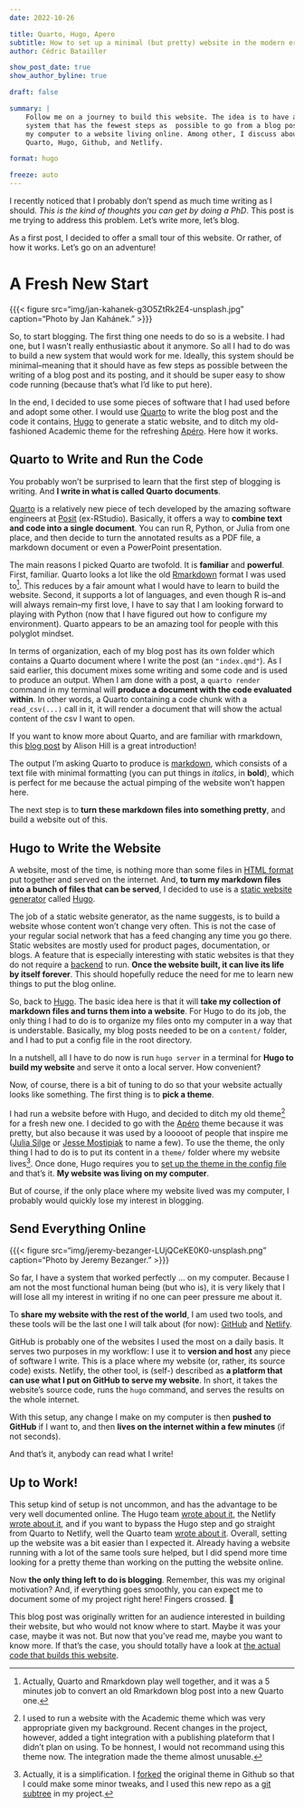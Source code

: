 ```yaml
---
date: 2022-10-26

title: Quarto, Hugo, Apero
subtitle: How to set up a minimal (but pretty) website in the modern era.
author: Cédric Batailler

show_post_date: true
show_author_byline: true

draft: false

summary: |
    Follow me on a journey to build this website. The idea is to have a 
    system that has the fewest steps as  possible to go from a blog post on 
    my computer to a website living online. Among other, I discuss about 
    Quarto, Hugo, Github, and Netlify.

format: hugo

freeze: auto
---
```


I recently noticed that I probably don't spend as much time writing as I 
should. *This is the kind of thoughts you can get by doing a
PhD*. This post is me trying to  address this problem. Let's write more, let's
blog. 

As a first post, I decided to offer a small tour of this website. Or rather,
of how it works. Let's go on an adventure!

# A Fresh New Start

{{{< figure src="img/jan-kahanek-g3O5ZtRk2E4-unsplash.jpg" caption="Photo by Jan Kahánek." >}}}

So, to start blogging. The first thing one needs to do so is a website. I had
one, but I wasn't really enthusiastic about it anymore. So all I had to do was
to build a new system that would work for me. Ideally, this system should 
be minimal--meaning that it should have as few steps as possible between the 
writing of a blog post and its posting, and it should be super easy to show 
code running (because that's what I'd like to put here).

In the end, I decided to use some pieces of software that I had used 
before and adopt some other. I would use [Quarto](https://quarto.org/) 
to write the blog post and the code it contains, [Hugo](https://gohugo.io/) to 
generate a static website, and to ditch my old-fashioned Academic theme for 
the refreshing [Apéro](https://github.com/hugo-apero/). Here how it works. 

## Quarto to Write and Run the Code

You probably won't be surprised to learn that the first step of blogging is 
writing. And **I write in what is called Quarto documents**.

[Quarto](https://quarto.org/) is a relatively new piece of tech developed by 
the amazing software engineers at [Posit](https://www.rstudio.com/) 
(ex-RStudio). Basically, it offers a way to **combine text and code into a
single document**. You can run R, Python, or Julia from one place, and then 
decide to turn the annotated results as a PDF file, a markdown document or even a 
PowerPoint presentation. 

The main reasons I picked Quarto are twofold. It is **familiar** and 
**powerful**. First, familiar. Quarto looks a lot like the old 
[Rmarkdown](https://rmarkdown.rstudio.com/) format I was used to[^1]. This 
reduces by a fair amount what I would have to learn to 
build the website. Second, it supports a lot of languages, and even though R 
is--and will always remain--my first love, I have to say that I am looking 
forward to playing with Python (now that I have figured out how to configure my 
environment). Quarto appears to be an amazing tool for people with this 
polyglot mindset.

[^1]: Actually, Quarto and Rmarkdown play well together, and it was a 5 minutes
job to convert an old Rmarkdown blog post into a new Quarto one.

In terms of organization, each of my blog post has its own folder which 
contains a Quarto document where I write the post (an `"index.qmd"`). As I said 
earlier, this document mixes some writing and some code and is used to 
produce an output. When I am done with a post, a `quarto render` command
in my terminal will **produce a document with the code evaluated within**. In 
other words, a Quarto containing a code chunk with a `read_csv(...)` call in 
it, it will render a document that will show the actual content of the csv I want 
to open.

If you want to know more about Quarto, and are familiar with rmarkdown, this 
[blog post](https://www.apreshill.com/blog/2022-04-we-dont-talk-about-quarto/) 
by Alison Hill is a great introduction!

The output I'm asking Quarto to produce is 
[markdown](https://en.wikipedia.org/wiki/Markdown), which consists of a text 
file with minimal formatting (you can put things in _italics_, in **bold**), 
which is perfect for me because the actual pimping of the website won't 
happen here. 

The next step is to **turn these markdown files into something pretty**, and
build a website out of this. 

## Hugo to Write the Website

A website, most of the time, is nothing more than some files in [HTML 
format](https://en.wikipedia.org/wiki/HTML) put together and served on the 
internet. And, **to turn my markdown files into a bunch of files that can be 
served**, I decided to use is a 
[static website generator](https://en.wikipedia.org/wiki/Static_site_generator)
called [Hugo](https://gohugo.io/).

The job of a static website generator, as the name suggests, is to build a 
website whose content won't change very often. This is not the case of your 
regular social network that has a feed changing any time you go there. Static
websites are mostly used for product pages, documentation, or blogs. A feature 
that is especially interesting with static websites is that they do not require
a [backend](https://en.wikipedia.org/wiki/Frontend_and_backend) to run. 
**Once the website built, it can live its life by itself forever**. This 
should hopefully reduce the need for me to learn new things to
put the blog online. 

So, back to [Hugo](https://gohugo.io/). The basic idea here is that it will
**take my collection of markdown files and turns them into a website**. For 
Hugo to do its job, the only thing I had to do is to organize my files onto 
my computer in a way that is understable. Basically, my blog posts needed
to be on a `content/` folder, and I had to put a config file in the root 
directory.

In a nutshell, all I have to do now is run `hugo server` in a terminal for 
**Hugo to build my website** and serve it onto a local server. How convenient?

Now, of course, there is a bit of tuning to do so that your website
actually looks like something. The first thing is to **pick a theme**. 

I had run a website before with Hugo, and decided to ditch my old theme[^2] for 
a fresh new one. I decided to go with the 
[Apéro](https://github.com/hugo-apero/hugo-apero) theme because it was pretty, 
but also because it was used by a looooot of people that inspire me 
([Julia Silge](https://juliasilge.com/) or 
[Jesse Mostipiak](https://www.jessemaegan.com/) to name a few). To use the 
theme, the only thing I had to do is to put its content in a
`theme/` folder where my website lives[^3]. Once done,  Hugo  requires you to 
[set up the theme in the config file](https://gohugo.io/getting-started/configuration/#theme) 
and that's it. **My website was living on my computer**. 

But of course, if the only place where my website lived was my computer, I 
probably would quickly lose my interest in blogging. 

[^2]: I used to run a website with the Academic theme which was very 
appropriate given my background. Recent changes in the project, however, added
a tight integration with a publishing plateform that I didn't plan on using. 
To be honnest, I would not recommand using this theme now. The integration 
made the theme almost unusable.

[^3]: Actually, it is a simplification. I 
[forked](https://github.com/cedricbatailler/hugo-apero/) the original theme 
in Github so that I could make some minor tweaks, and I used this new repo as a 
[git subtree](https://www.atlassian.com/git/tutorials/git-subtree) in my 
project.

## Send Everything Online

{{{< figure src="img/jeremy-bezanger-LUjQCeKE0K0-unsplash.png" caption="Photo by Jeremy Bezanger." >}}}

So far, I have a system that worked perfectly ... on my computer. Because I 
am not the most functional human being (but who is), it is very likely that
I will lose all my interest in writing if no one can peer pressure me 
about it.

To **share my website with the rest of the world**, I am used two tools, and 
these tools will be the last one I will talk about (for now): 
[GitHub](https://github.com/) and [Netlify](https://www.netlify.com/).

GitHub is probably one of the websites I used the most on a daily basis. 
It serves two purposes in my workflow: I use it to **version and host** any 
piece of software I write. This is a place where my website (or, rather, its 
source code) exists. Netlify, the other tool, is (self-) described 
as **a platform that can use what I put on GitHub to serve my website**. In 
short,  it takes the website's source code, runs the `hugo` command, and 
serves the results on the whole internet. 

With this setup, any change I make on my computer is then **pushed to 
GitHub** if I want to, and then **lives on the internet within a few minutes** 
(if not seconds). 

And that's it, anybody can read what I write!

## Up to Work!

This setup kind of setup is not uncommon, and has the advantage to be very well 
documented online. The Hugo team 
[wrote about it](https://gohugo.io/hosting-and-deployment/hosting-on-netlify/), 
the Netlify 
[wrote about it](https://docs.netlify.com/integrations/frameworks/hugo/), and 
if you want to bypass the Hugo step and go straight from Quarto to Netlify, 
well the Quarto team 
[wrote about it](https://quarto.org/docs/publishing/netlify.html). Overall, 
setting up the website was a bit easier than I expected it. Already 
having a website running with a lot of the same tools sure helped, but I 
did spend more time looking for a pretty theme than  working on the putting 
the website online.

Now **the only thing left to do is blogging**. Remember, this was my original 
motivation? And, if everything goes smoothly, you can expect me to document
some of my project right here! Fingers crossed. 🤞

:::{.callout-note}
This blog post was originally written for an audience interested in 
building their website, but who would not know where to start. 
Maybe it was your case, maybe it was not. But now that you've read me,
maybe you want to know more. If that's the case, you should totally have a look 
at [the actual code that builds this website](https://github.com/cedricbatailler/cedricbatailler.me/).
:::
